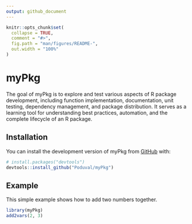 ```yaml
---
output: github_document
---
```


<!-- README.md is generated from README.Rmd. Please edit that file -->

```r
knitr::opts_chunk$set(
  collapse = TRUE,
  comment = "#>",
  fig.path = "man/figures/README-",
  out.width = "100%"
)
```

# myPkg

<!-- badges: start -->
<!-- badges: end -->

The goal of myPkg is to explore and test various aspects of R package development, including function implementation, documentation, unit testing, dependency management, and package distribution. It serves as a learning tool for understanding best practices, automation, and the complete lifecycle of an R package.

## Installation

You can install the development version of myPkg from [GitHub](https://github.com/) with:

``` r
# install.packages("devtools")
devtools::install_github("Poduval/myPkg")
```

## Example

This simple example shows how to add two numbers together.

```r
library(myPkg)
add2vars(2, 3)
```
